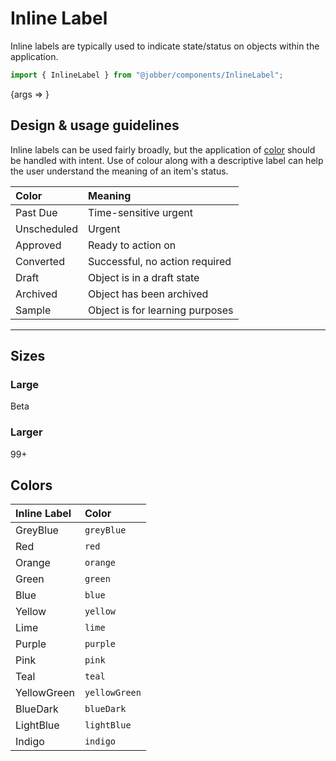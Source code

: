 
<Meta title="Components/InlineLabel" component={InlineLabel} />

# Inline Label

Inline labels are typically used to indicate state/status on objects within the
application.

```ts
import { InlineLabel } from "@jobber/components/InlineLabel";
```

<Canvas>
  <Story
    name="InlineLabel"
    args={{
      children: "Draft",
    }}
  >
    {args => <InlineLabel {...args} />}
  </Story>
</Canvas>

<ArgsTable of={InlineLabel} story="InlineLabel" />

## Design & usage guidelines

Inline labels can be used fairly broadly, but the application of
[color](../?path=/docs/design-colors--page) should be handled with intent. Use
of colour along with a descriptive label can help the user understand the
meaning of an item's status.

| Color                                                 | Meaning                         |
| :---------------------------------------------------- | :------------------------------ |
| <InlineLabel color="red">Past Due</InlineLabel>       | Time-sensitive urgent           |
| <InlineLabel color="orange">Unscheduled</InlineLabel> | Urgent                          |
| <InlineLabel color="green">Approved</InlineLabel>     | Ready to action on              |
| <InlineLabel color="teal">Converted</InlineLabel>     | Successful, no action required  |
| <InlineLabel color="grey">Draft</InlineLabel>         | Object is in a draft state      |
| <InlineLabel color="blue">Archived</InlineLabel>      | Object has been archived        |
| <InlineLabel color="lightBlue">Sample</InlineLabel>   | Object is for learning purposes |

---

## Sizes

### Large

<Canvas>
  <InlineLabel size="large" color="blue">
    Beta
  </InlineLabel>
</Canvas>

### Larger

<Canvas>
  <InlineLabel size="larger" color="green">
    99+
  </InlineLabel>
</Canvas>

## Colors

| Inline Label                                               | Color         |
| :--------------------------------------------------------- | :------------ |
| <InlineLabel color="greyBlue">GreyBlue</InlineLabel>       | `greyBlue`    |
| <InlineLabel color="red">Red</InlineLabel>                 | `red`         |
| <InlineLabel color="orange">Orange</InlineLabel>           | `orange`      |
| <InlineLabel color="green">Green</InlineLabel>             | `green`       |
| <InlineLabel color="blue">Blue</InlineLabel>               | `blue`        |
| <InlineLabel color="yellow">Yellow</InlineLabel>           | `yellow`      |
| <InlineLabel color="lime">Lime</InlineLabel>               | `lime`        |
| <InlineLabel color="purple">Purple</InlineLabel>           | `purple`      |
| <InlineLabel color="pink">Pink</InlineLabel>               | `pink`        |
| <InlineLabel color="teal">Teal</InlineLabel>               | `teal`        |
| <InlineLabel color="yellowGreen">YellowGreen</InlineLabel> | `yellowGreen` |
| <InlineLabel color="blueDark">BlueDark</InlineLabel>       | `blueDark`    |
| <InlineLabel color="lightBlue">LightBlue</InlineLabel>     | `lightBlue`   |
| <InlineLabel color="indigo">Indigo</InlineLabel>           | `indigo`      |
